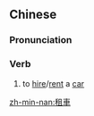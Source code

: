 {{also|租车}}
==Chinese==
{{zh-forms|s=租车}}

===Pronunciation===
{{zh-pron
|m=zūchē
|c=zou1 ce1
|cat=v
}}

===Verb===
{{zh-verb}}

# to [[hire]]/[[rent]] a [[car]]

[[zh-min-nan:租車]]
